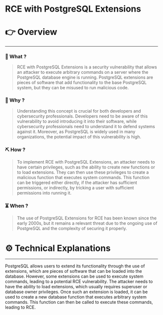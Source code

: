 # RCE with PostgreSQL Extensions


# 👉 Overview

---

### 👀 What ?

> RCE with PostgreSQL Extensions is a security vulnerability that allows an attacker to execute arbitrary commands on a server where the PostgreSQL database engine is running. PostgreSQL extensions are pieces of software that add functionality to the base PostgreSQL system, but they can be misused to run malicious code.
> 

### 🧐 Why ?

> Understanding this concept is crucial for both developers and cybersecurity professionals. Developers need to be aware of this vulnerability to avoid introducing it into their software, while cybersecurity professionals need to understand it to defend systems against it. Moreover, as PostgreSQL is widely used in many organizations, the potential impact of this vulnerability is high.
> 

### ⛏️ How ?

> To implement RCE with PostgreSQL Extensions, an attacker needs to have certain privileges, such as the ability to create new functions or to load extensions. They can then use these privileges to create a malicious function that executes system commands. This function can be triggered either directly, if the attacker has sufficient permissions, or indirectly, by tricking a user with sufficient permissions into running it.
> 

### ⏳ When ?

> The use of PostgreSQL Extensions for RCE has been known since the early 2000s, but it remains a relevant threat due to the ongoing use of PostgreSQL and the complexity of securing it properly.
> 

# ⚙️ Technical Explanations

---

PostgreSQL allows users to extend its functionality through the use of extensions, which are pieces of software that can be loaded into the database. However, some extensions can be used to execute system commands, leading to a potential RCE vulnerability. The attacker needs to have the ability to load extensions, which usually requires superuser or database owner privileges. Once such an extension is loaded, it can be used to create a new database function that executes arbitrary system commands. This function can then be called to execute these commands, leading to RCE.
